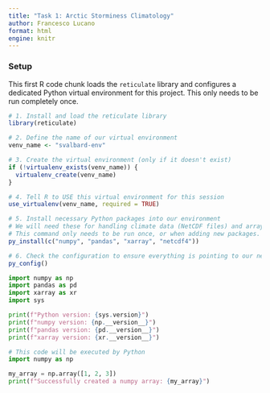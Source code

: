 ```yaml
---
title: "Task 1: Arctic Storminess Climatology"
author: Francesco Lucano
format: html
engine: knitr
---
```


### Setup

This first R code chunk loads the `reticulate` library and configures a dedicated Python virtual environment for this project. This only needs to be run completely once.

```r
# 1. Install and load the reticulate library
library(reticulate)

# 2. Define the name of our virtual environment
venv_name <- "svalbard-env"

# 3. Create the virtual environment (only if it doesn't exist)
if (!virtualenv_exists(venv_name)) {
  virtualenv_create(venv_name)
}

# 4. Tell R to USE this virtual environment for this session
use_virtualenv(venv_name, required = TRUE)

# 5. Install necessary Python packages into our environment
# We will need these for handling climate data (NetCDF files) and arrays.
# This command only needs to be run once, or when adding new packages.
py_install(c("numpy", "pandas", "xarray", "netcdf4"))

# 6. Check the configuration to ensure everything is pointing to our new environment
py_config()
```

```python
import numpy as np
import pandas as pd
import xarray as xr
import sys

print(f"Python version: {sys.version}")
print(f"numpy version: {np.__version__}")
print(f"pandas version: {pd.__version__}")
print(f"xarray version: {xr.__version__}")
```

```python
# This code will be executed by Python
import numpy as np

my_array = np.array([1, 2, 3])
print(f"Successfully created a numpy array: {my_array}")
```